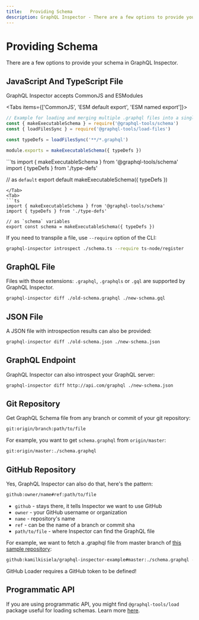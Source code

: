 ```yaml
---
title:   Providing Schema
description: GraphQL Inspector - There are a few options to provide your schema in GraphQL Inspector.
---
```


# Providing Schema

There are a few options to provide your schema in GraphQL Inspector.

## JavaScript And TypeScript File

GraphQL Inspector accepts CommonJS and ESModules

<Tabs items={['CommonJS', 'ESM default export', 'ESM named export']}>
<Tab>
```js
// Example for loading and merging multiple .graphql files into a single schema
const { makeExecutableSchema } = require('@graphql-tools/schema')
const { loadFilesSync } = require('@graphql-tools/load-files')

const typeDefs = loadFilesSync('**/*.graphql')

module.exports = makeExecutableSchema({ typeDefs })
```
</Tab>
<Tab>
```ts
import { makeExecutableSchema } from '@graphql-tools/schema'
import { typeDefs } from './type-defs'

// as `default`
export default makeExecutableSchema({ typeDefs })
```
</Tab>
<Tab>
```ts
import { makeExecutableSchema } from '@graphql-tools/schema'
import { typeDefs } from './type-defs'

// as `schema` variables
export const schema = makeExecutableSchema({ typeDefs })
```
</Tab>
</Tabs>

If you need to transpile a file, use `--require` option of the CLI:
```sh /--require/
graphql-inspector introspect ./schema.ts --require ts-node/register
```
## GraphQL File

Files with those extensions: `.graphql`, `.graphqls` or `.gql` are supported by GraphQL Inspector.

```sh
graphql-inspector diff ./old-schema.graphql ./new-schema.gql
```

## JSON File

A JSON file with introspection results can also be provided:

```sh
graphql-inspector diff ./old-schema.json ./new-schema.json
```

## GraphQL Endpoint

GraphQL Inspector can also introspect your GraphQL server:

```sh
graphql-inspector diff http://api.com/graphql ./new-schema.json
```

## Git Repository

Get GraphQL Schema file from any branch or commit of your git repository:

```sh
git:origin/branch:path/to/file
```

For example, you want to get `schema.graphql` from `origin/master`:

```sh
git:origin/master:./schema.graphql
```

## GitHub Repository

Yes, GraphQL Inspector can also do that, here's the pattern:

```sh
github:owner/name#ref:path/to/file
```

- `github` - stays there, it tells Inspector we want to use GitHub
- `owner` - your GitHub username or organization
- `name` - repository's name
- `ref` - can be the name of a branch or commit sha
- `path/to/file` - where Inspector can find the GraphQL file

For example, we want to fetch a .graphql file from master branch of
[this sample repository](https://github.com/kamilkisiela/graphql-inspector-example/blob/master/schema.graphql):

```sh
github:kamilkisiela/graphql-inspector-example#master:./schema.graphql --token 'github-token-here'
```

<Callout type="warning">
  GitHub Loader requires a GitHub token to be defined!
</Callout>

## Programmatic API

If you are using programmatic API, you might find `@graphql-tools/load` package useful for loading schemas. Learn more
[here](https://graphql-tools.com/docs/schema-loading).
